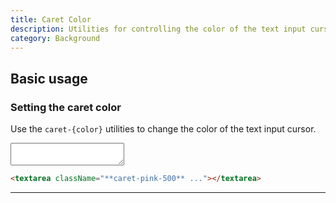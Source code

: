 ```yaml
---
title: Caret Color
description: Utilities for controlling the color of the text input cursor.
category: Background
---
```



## Basic usage

### Setting the caret color

Use the `caret-{color}` utilities to change the color of the text input cursor.

<Example hint="Focus the textarea to see the new caret color">
  <div className="w-full flex items-center justify-center">
    <textarea className="text-sm p-2 w-80 ring-1 ring-slate-900/10 shadow-sm rounded-md focus:outline-none focus:ring-2 focus:ring-pink-500 caret-pink-500 dark:bg-slate-800 dark:ring-0 dark:highlight-white/5 dark:focus:ring-2 dark:focus:ring-pink-500 dark:focus:bg-slate-900" rows="2"></textarea>
  </div>
</Example>

```html
<textarea className="**caret-pink-500** ..."></textarea>
```

---
